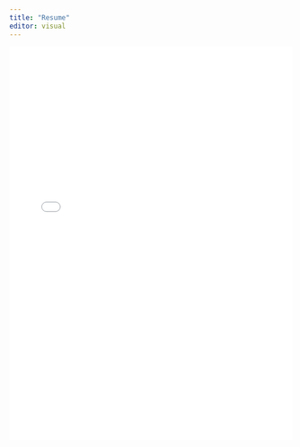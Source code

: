 ```yaml
---
title: "Resume"
editor: visual
---
```


<!-- how to mute stuff on page -->

```{=html}
<!--
## Skills

-   Experience working with

## Technology & software

-   

## Experience

-   

## Education

-   Bachelor of Arts in Psychology & Sociology - Georgia State University

-   Master of Science in Human-Centered Design & Engineering - University of Washington

## Downloadable PDF-->
```
![](PDFs/japplegate_resume_november2024.docx.pdf){fig-align="center" width="100%" height="700px"}

